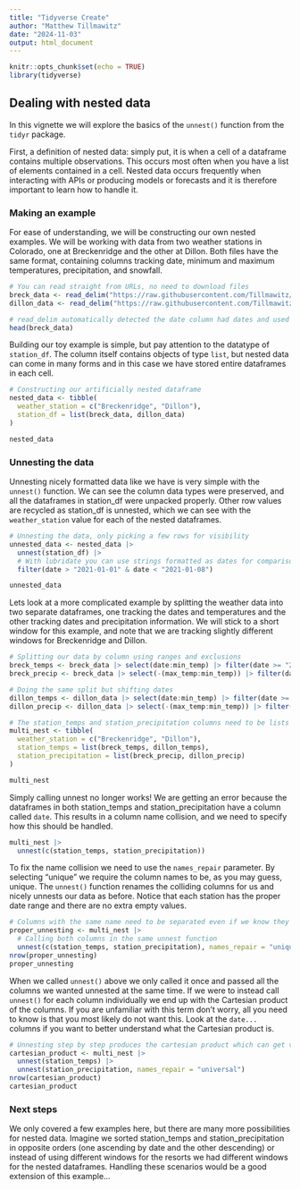 ```yaml
---
title: "Tidyverse Create"
author: "Matthew Tillmawitz"
date: "2024-11-03"
output: html_document
---
```


```r
knitr::opts_chunk$set(echo = TRUE)
library(tidyverse)
```

## Dealing with nested data

In this vignette we will explore the basics of the `unnest()` function from the `tidyr` package.


First, a definition of nested data: simply put, it is when a cell of a dataframe contains multiple observations. This occurs most often when you have a list of elements contained in a cell. Nested data occurs frequently when interacting with APIs or producing models or forecasts and it is therefore important to learn how to handle it.

### Making an example

For ease of understanding, we will be constructing our own nested examples. We will be working with data from two weather stations in Colorado, one at Breckenridge and the other at Dillon. Both files have the same format, containing columns tracking date, minimum and maximum temperatures, precipitation, and snowfall.

```r
# You can read straight from URLs, no need to download files
breck_data <- read_delim("https://raw.githubusercontent.com/Tillmawitz/data_607/refs/heads/main/project_data/breckenridge.csv", delim = ",")
dillon_data <- read_delim("https://raw.githubusercontent.com/Tillmawitz/data_607/refs/heads/main/project_data/dillon.csv", delim = ",")

# read_delim automatically detected the date column had dates and used the correct data type
head(breck_data)
```

Building our toy example is simple, but pay attention to the datatype of `station_df`. The column itself contains objects of type `list`, but nested data can come in many forms and in this case we have stored entire dataframes in each cell.

```r
# Constructing our artificially nested dataframe
nested_data <- tibble(
  weather_station = c("Breckenridge", "Dillon"),
  station_df = list(breck_data, dillon_data)
)

nested_data
```

### Unnesting the data

Unnesting nicely formatted data like we have is very simple with the `unnest()` function. We can see the column data types were preserved, and all the dataframes in station_df were unpacked properly. Other row values are recycled as station_df is unnested, which we can see with the `weather_station` value for each of the nested dataframes.

```r
# Unnesting the data, only picking a few rows for visibility
unnested_data <- nested_data |>
  unnest(station_df) |>
  # With lubridate you can use strings formatted as dates for comparison to date objects
  filter(date > "2021-01-01" & date < "2021-01-08")

unnested_data
```

Lets look at a more complicated example by splitting the weather data into two separate dataframes, one tracking the dates and temperatures and the other tracking dates and precipitation information. We will stick to a short window for this example, and note that we are tracking slightly different windows for Breckenridge and Dillon.

```r
# Splitting our data by column using ranges and exclusions
breck_temps <- breck_data |> select(date:min_temp) |> filter(date >= "2021-01-01" & date <= "2021-01-05")
breck_precip <- breck_data |> select(-(max_temp:min_temp)) |> filter(date >= "2021-01-01" & date <= "2021-01-05")

# Doing the same split but shifting dates
dillon_temps <- dillon_data |> select(date:min_temp) |> filter(date >= "2020-12-31" & date <= "2021-01-04")
dillon_precip <- dillon_data |> select(-(max_temp:min_temp)) |> filter(date >= "2020-12-31" & date <= "2021-01-04")

# The station_temps and station_precipitation columns need to be lists to force everything to two lines
multi_nest <- tibble(
  weather_station = c("Breckenridge", "Dillon"), 
  station_temps = list(breck_temps, dillon_temps),
  station_precipitation = list(breck_precip, dillon_precip)
)

multi_nest
```

Simply calling unnest no longer works! We are getting an error because the dataframes in both station_temps and station_precipitation have a column called `date`. This results in a column name collision, and we need to specify how this should be handled.

```r
multi_nest |>
  unnest(c(station_temps, station_precipitation))
```

To fix the name collision we need to use the `names_repair` parameter. By selecting "unique" we require the column names to be, as you may guess, unique. The `unnest()` function renames the colliding columns for us and nicely unnests our data as before. Notice that each station has the proper date range and there are no extra empty values.

```r
# Columns with the same name need to be separated even if we know they will match
proper_unnesting <- multi_nest |>
  # Calling both columns in the same unnest function
  unnest(c(station_temps, station_precipitation), names_repair = "unique")
nrow(proper_unnesting)
proper_unnesting
```

When we called `unnest()` above we only called it once and passed all the columns we wanted unnested at the same time. If we were to instead call `unnest()` for each column individually we end up with the Cartesian product of the columns. If you are unfamiliar with this term don't worry, all you need to know is that you most likely do not want this. Look at the `date...` columns if you want to better understand what the Cartesian product is.

```r
# Unnesting step by step produces the cartesian product which can get very large very quickly, you likely want to avoid this
cartesian_product <- multi_nest |>
  unnest(station_temps) |>
  unnest(station_precipitation, names_repair = "universal")
nrow(cartesian_product)
cartesian_product
```

### Next steps

We only covered a few examples here, but there are many more possibilities for nested data. Imagine we sorted station_temps and station_precipitation in opposite orders (one ascending by date and the other descending) or instead of using different windows for the resorts we had different windows for the nested dataframes. Handling these scenarios would be a good extension of this example...